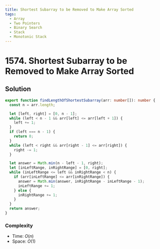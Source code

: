 ```yaml
---
title: Shortest Subarray to be Removed to Make Array Sorted
tags:
  - Array
  - Two Pointers
  - Binary Search
  - Stack
  - Monotonic Stack
---
```


# 1574. Shortest Subarray to be Removed to Make Array Sorted

<Badges>
  <LevelBadge level="medium" />
  <TopicBadge name="Array" slug="array" />
  <TopicBadge name="Two Pointers" slug="two-pointers" />
  <TopicBadge name="Binary Search" slug="binary-search" />
  <TopicBadge name="Stack" slug="stack" />
  <TopicBadge name="Monotonic Stack" slug="monotonic-stack" />
</Badges>

## Solution

```typescript filename="solution.ts" copy
export function findLengthOfShortestSubarray(arr: number[]): number {
  const n = arr.length;

  let [left, right] = [0, n - 1];
  while (left < n - 1 && arr[left] <= arr[left + 1]) {
    left += 1;
  }
  if (left === n - 1) {
    return 0;
  }
  while (left < right && arr[right - 1] <= arr[right]) {
    right -= 1;
  }

  let answer = Math.min(n - left - 1, right);
  let [inLeftRange, inRightRange] = [0, right];
  while (inLeftRange <= left && inRightRange < n) {
    if (arr[inLeftRange] <= arr[inRightRange]) {
      answer = Math.min(answer, inRightRange - inLeftRange - 1);
      inLeftRange += 1;
    } else {
      inRightRange += 1;
    }
  }
  return answer;
}
```

### Complexity

- Time: $O(n)$
- Space: $O(1)$

<ProblemLink
  codingSite="leetcode"
  href="https://leetcode.com/problems/shortest-subarray-to-be-removed-to-make-array-sorted"
  title="Shortest Subarray to be Removed to Make Array Sorted"
/>
